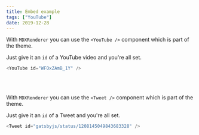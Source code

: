 ```yaml
---
title: Embed example
tags: ["YouTube"]
date: 2019-12-28
---
```


With `MDXRenderer` you can use the `<YouTube />` component which is part of the theme.

Just give it an `id` of a YouTube video and you're all set.

```js
<YouTube id="WFOxZAmB_1Y" />
```

<YouTube id="WFOxZAmB_1Y" />
<br />
<br />

With `MDXRenderer` you can use the `<Tweet />` component which is part of the theme.

Just give it an `id` of a Tweet and you're all set.

```js
<Tweet id="gatsbyjs/status/1208145049843683328" />
```

<Tweet id="gatsbyjs/status/1208145049843683328" />
